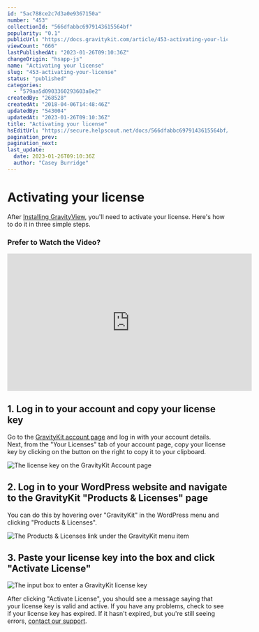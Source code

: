 ```yaml
---
id: "5ac788ce2c7d3a0e9367150a"
number: "453"
collectionId: "566dfabbc6979143615564bf"
popularity: "0.1"
publicUrl: "https://docs.gravitykit.com/article/453-activating-your-license"
viewCount: "666"
lastPublishedAt: "2023-01-26T09:10:36Z"
changeOrigin: "hsapp-js"
name: "Activating your license"
slug: "453-activating-your-license"
status: "published"
categories: 
  - "579aa5d0903360293603a8e2"
createdBy: "268528"
createdAt: "2018-04-06T14:48:46Z"
updatedBy: "543004"
updatedAt: "2023-01-26T09:10:36Z"
title: "Activating your license"
hsEditUrl: "https://secure.helpscout.net/docs/566dfabbc6979143615564bf/article/5ac788ce2c7d3a0e9367150a"
pagination_prev: 
pagination_next: 
last_update:
  date: 2023-01-26T09:10:36Z
  author: "Casey Burridge"
---
```


# Activating your license

After [Installing GravityView](https://docs.gravitykit.com/article/69-installing-gravityview), you'll need to activate your license. Here's how to do it in three simple steps.

### Prefer to Watch the Video?

<iframe allow="accelerometer; autoplay; clipboard-write; encrypted-media; gyroscope; picture-in-picture; web-share" allowfullscreen="" frameborder="0" height="315" src="https://www.youtube.com/embed/sYOMobhb19E?start=120" title="YouTube video player" width="560"></iframe>

## 1. Log in to your account and copy your license key

Go to the [GravityKit account page](https://www.gravitykit.com/account/) and log in with your account details. Next, from the "Your Licenses" tab of your account page, copy your license key by clicking on the button on the right to copy it to your clipboard.

![The license key on the GravityKit Account page](https://s3.amazonaws.com/helpscout.net/docs/assets/54c58489e4b051242988532c/images/63a45953f439e8768b4f67ce/file-WHj9H96tIO.png)

## 2. Log in to your WordPress website and navigate to the GravityKit "Products &amp; Licenses" page

You can do this by hovering over "GravityKit" in the WordPress menu and clicking "Products &amp; Licenses".

![The Products & Licenses link under the GravityKit menu item](https://s3.amazonaws.com/helpscout.net/docs/assets/54c58489e4b051242988532c/images/63a45a0e9ef7901532ad29e3/file-w6hJ6sKFOi.png)

## 3. Paste your license key into the box and click "Activate License" 

![The input box to enter a GravityKit license key](https://s3.amazonaws.com/helpscout.net/docs/assets/54c58489e4b051242988532c/images/63a45a4b19e76126771722d0/file-Y7blPZL3RM.png)

After clicking "Activate License", you should see a message saying that your license key is valid and active. If you have any problems, check to see if your license key has expired. If it hasn't expired, but you're still seeing errors, [contact our support](https://www.gravitykit.com/support/).
